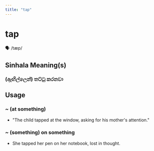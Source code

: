 ```yaml
---
title: "tap"
---
```


# tap

🗣️ /tæp/

## Sinhala Meaning(s)

### (ඇඟිල්ලෙන්) තට්ටු කරනවා

## Usage

### ~ (at something)

- "The child tapped at the window, asking for his mother's attention."


### ~ (something) on something

- She tapped her pen on her notebook, lost in thought.

